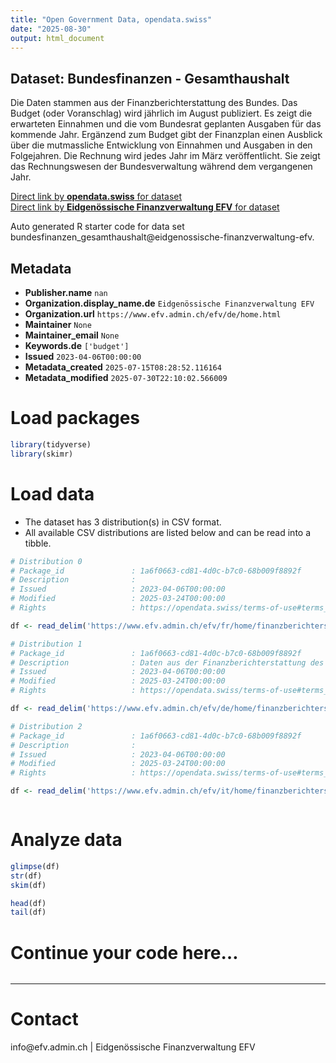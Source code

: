 ```yaml
---
title: "Open Government Data, opendata.swiss"
date: "2025-08-30"
output: html_document
---
```


## Dataset: Bundesfinanzen - Gesamthaushalt

Die Daten stammen aus der Finanzberichterstattung des Bundes. Das Budget (oder Voranschlag) wird jährlich im August publiziert. Es zeigt die erwarteten Einnahmen und die vom Bundesrat geplanten Ausgaben für das kommende Jahr. Ergänzend zum Budget gibt der Finanzplan einen Ausblick über die mutmassliche Entwicklung von Einnahmen und Ausgaben in den Folgejahren. Die Rechnung wird jedes Jahr im März veröffentlicht. Sie zeigt das Rechnungswesen der Bundesverwaltung während dem vergangenen Jahr.

[Direct link by **opendata.swiss** for dataset](https://opendata.swiss/de/dataset/bundesfinanzen-gesamthaushalt)<br>
[Direct link by **Eidgenössische Finanzverwaltung EFV** for dataset]()

Auto generated R starter code for data set bundesfinanzen_gesamthaushalt@eidgenossische-finanzverwaltung-efv.

## Metadata

- **Publisher.name** `nan`
- **Organization.display_name.de** `Eidgenössische Finanzverwaltung EFV`
- **Organization.url** `https://www.efv.admin.ch/efv/de/home.html`
- **Maintainer** `None`
- **Maintainer_email** `None`
- **Keywords.de** `['budget']`
- **Issued** `2023-04-06T00:00:00`
- **Metadata_created** `2025-07-15T08:28:52.116164`
- **Metadata_modified** `2025-07-30T22:10:02.566009`


# Load packages

```r

library(tidyverse)
library(skimr)

```

# Load data

-   The dataset has 3 distribution(s) in CSV format.
-   All available CSV distributions are listed below and can be read into a tibble.

```r

# Distribution 0
# Package_id               : 1a6f0663-cd81-4d0c-b7c0-68b009f8892f
# Description              : 
# Issued                   : 2023-04-06T00:00:00
# Modified                 : 2025-03-24T00:00:00
# Rights                   : https://opendata.swiss/terms-of-use#terms_by

df <- read_delim('https://www.efv.admin.ch/efv/fr/home/finanzberichterstattung/daten/open_gov_data1.html')

# Distribution 1
# Package_id               : 1a6f0663-cd81-4d0c-b7c0-68b009f8892f
# Description              : Daten aus der Finanzberichterstattung des Bundes: Einnahmen, Ausgaben nach Art, Ausgaben nach Aufgabengebiet, Erfolgsrechnung, Investitionsrechnung, Finanzierungsrechnung, Bilanz, Kennzahlen, volkswirtschaftliche Referenzwerte, Schulden, Schuldenbremse
# Issued                   : 2023-04-06T00:00:00
# Modified                 : 2025-03-24T00:00:00
# Rights                   : https://opendata.swiss/terms-of-use#terms_by

df <- read_delim('https://www.efv.admin.ch/efv/de/home/finanzberichterstattung/daten/open_gov_data1.html')

# Distribution 2
# Package_id               : 1a6f0663-cd81-4d0c-b7c0-68b009f8892f
# Description              : 
# Issued                   : 2023-04-06T00:00:00
# Modified                 : 2025-03-24T00:00:00
# Rights                   : https://opendata.swiss/terms-of-use#terms_by

df <- read_delim('https://www.efv.admin.ch/efv/it/home/finanzberichterstattung/daten/open_gov_data1.html')



```

# Analyze data

```r

glimpse(df)
str(df)
skim(df)

head(df)
tail(df)

```

# Continue your code here...

```r

```

------------------------------------------------------------------------

# Contact

info@efv.admin.ch | Eidgenössische Finanzverwaltung EFV
